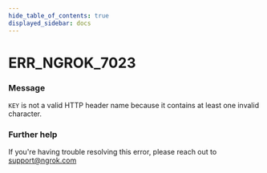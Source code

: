 ```yaml
---
hide_table_of_contents: true
displayed_sidebar: docs
---
```



# ERR_NGROK_7023

### Message
`KEY` is not a valid HTTP header name because it contains at least one invalid character.

<ErrorDetails error='err_ngrok_7023' />


### Further help
If you're having trouble resolving this error, please reach out to [support@ngrok.com](mailto:support@ngrok.com?subject=Help%20with%20ERR_NGROK_7023)

